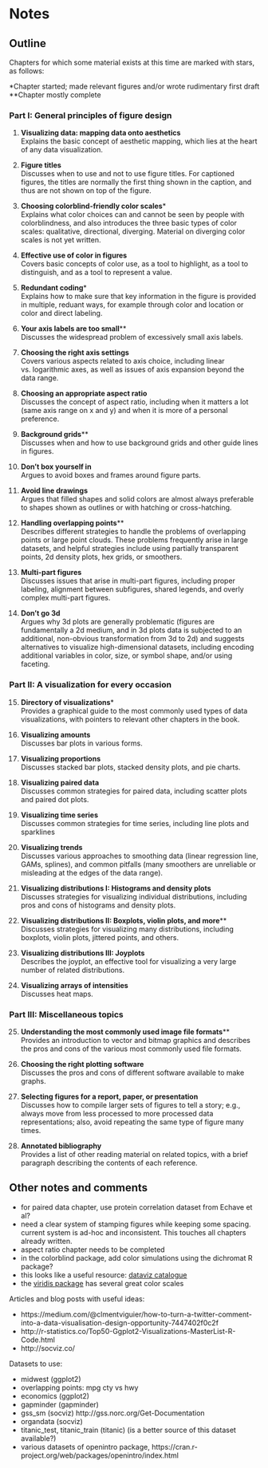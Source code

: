 # Notes

## Outline

Chapters for which some material exists at this time are marked with stars, as follows:

\*Chapter started; made relevant figures and/or wrote rudimentary first draft  
\*\*Chapter mostly complete

### Part I: General principles of figure design {-}

#. **Visualizing data: mapping data onto aesthetics**  
  Explains the basic concept of aesthetic mapping, which lies at the heart of any data visualization.
  
#. **Figure titles**  
  Discusses when to use and not to use figure titles. For captioned figures, the titles are normally the first thing shown in the caption, and thus are not shown on top of the figure. 

#. **Choosing colorblind-friendly color scales**\*  
  Explains what color choices can and cannot be seen by people with colorblindness, and also introduces the three basic types of color scales: qualitative, directional, diverging. Material on diverging color scales is not yet written. 

#. **Effective use of color in figures**  
  Covers basic concepts of color use, as a tool to highlight, as a tool to distinguish, and as a tool to represent a value.

#. **Redundant coding**\*  
  Explains how to make sure that key information in the figure is provided in multiple, reduant ways, for example through color and location or color and direct labeling.

#. **Your axis labels are too small**\*\*  
  Discusses the widespread problem of excessively small axis labels.
  
#. **Choosing the right axis settings**  
  Covers various aspects related to axis choice, including linear vs. logarithmic axes, as well as issues of axis expansion beyond the data range.

#. **Choosing an appropriate aspect ratio**  
  Discusses the concept of aspect ratio, including when it matters a lot (same axis range on x and y) and when it is more of a personal preference.

#. **Background grids**\*\*  
  Discusses when and how to use background grids and other guide lines in figures.

#. **Don't box yourself in**  
  Argues to avoid boxes and frames around figure parts.
  
#. **Avoid line drawings**  
  Argues that filled shapes and solid colors are almost always preferable to shapes shown as outlines or with hatching or cross-hatching.

#. **Handling overlapping points**\*\*  
  Describes different strategies to handle the problems of overlapping points or large point clouds. These problems frequently arise in large datasets, and helpful strategies include using partially transparent points, 2d density plots, hex grids, or smoothers.
  
#. **Multi-part figures**  
  Discusses issues that arise in multi-part figures, including proper labeling, alignment between subfigures, shared legends, and overly complex multi-part figures. 
  
#. **Don't go 3d**  
  Argues why 3d plots are generally problematic (figures are fundamentally a 2d medium, and in 3d plots data is subjected to an additional, non-obvious transformation from 3d to 2d) and suggests alternatives to visualize high-dimensional datasets, including encoding additional variables in color, size, or symbol shape, and/or using faceting.
 
### Part II: A visualization for every occasion  {-}

15. **Directory of visualizations**\*  
  Provides a graphical guide to the most commonly used types of data visualizations, with pointers to relevant other chapters in the book.

#. **Visualizing amounts**  
  Discusses bar plots in various forms.

#. **Visualizing proportions**  
  Discusses stacked bar plots, stacked density plots, and pie charts.

#. **Visualizing paired data**  
  Discusses common strategies for paired data, including scatter plots and paired dot plots.

#. **Visualizing time series**  
  Discusses common strategies for time series, including line plots and sparklines

#. **Visualizing trends**  
  Discusses various approaches to smoothing data (linear regression line, GAMs, splines), and common pitfalls (many smoothers are unreliable or misleading at the edges of the data range).

#. **Visualizing distributions I: Histograms and density plots**  
  Discusses strategies for visualizing individual distributions, including pros and cons of histograms and density plots.

#. **Visualizing distributions II: Boxplots, violin plots, and more**\*\*  
  Discusses strategies for visualizing many distributions, including boxplots, violin plots, jittered points, and others.

#. **Visualizing distributions III: Joyplots**  
  Describes the joyplot, an effective tool for visualizing a very large number of related distributions.

#. **Visualizing arrays of intensities**  
  Discusses heat maps.
  

### Part III: Miscellaneous topics {-}

25. **Understanding the most commonly used image file formats**\*\*  
  Provides an introduction to vector and bitmap graphics and describes the pros and cons of the various most commonly used file formats.

#. **Choosing the right plotting software**  
  Discusses the pros and cons of different software available to make graphs.
  
#. **Selecting figures for a report, paper, or presentation**  
  Discusses how to compile larger sets of figures to tell a story; e.g., always move from less processed to more processed data representations; also, avoid repeating the same type of figure many times.
  
#. **Annotated bibliography**  
  Provides a list of other reading material on related topics, with a brief paragraph describing the contents of each reference.
  
  
  
## Other notes and comments

- for paired data chapter, use protein correlation dataset from Echave et al?
- need a clear system of stamping figures while keeping some spacing. current system is ad-hoc and inconsistent. This touches all chapters already written.
- aspect ratio chapter needs to be completed
- in the colorblind package, add color simulations using the dichromat R package?
- this looks like a useful resource: [dataviz catalogue](http://www.datavizcatalogue.com/about.html)
- the [viridis package](https://CRAN.R-project.org/package=viridis) has several great color scales

Articles and blog posts with useful ideas:

- https://medium.com/@clmentviguier/how-to-turn-a-twitter-comment-into-a-data-visualisation-design-opportunity-7447402f0c2f
- http://r-statistics.co/Top50-Ggplot2-Visualizations-MasterList-R-Code.html
- http://socviz.co/

Datasets to use:

- midwest (ggplot2)
- overlapping points: mpg cty vs hwy
- economics (ggplot2)
- gapminder (gapminder)
- gss_sm (socviz) http://gss.norc.org/Get-Documentation
- organdata (socviz)
- titanic_test, titanic_train (titanic) (is a better source of this dataset available?)
- various datasets of openintro package, https://cran.r-project.org/web/packages/openintro/index.html
